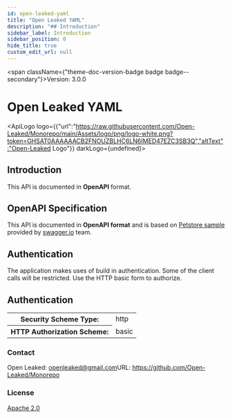 ```yaml
---
id: open-leaked-yaml
title: "Open Leaked YAML"
description: "## Introduction"
sidebar_label: Introduction
sidebar_position: 0
hide_title: true
custom_edit_url: null
---
```



<span className={"theme-doc-version-badge badge badge--secondary"}>Version: 3.0.0</span>

# Open Leaked YAML

<ApiLogo logo={{"url":"https://raw.githubusercontent.com/Open-Leaked/Monorepo/main/Assets/logo/png/logo-white.png?token=GHSAT0AAAAAACB2FNOUZBLHC6LN6IMED47EZC3SB3Q","altText":"Open-Leaked Logo"}} darkLogo={undefined}></ApiLogo>

## Introduction
This API is documented in **OpenAPI** format. 

## OpenAPI Specification
This API is documented in **OpenAPI format** and is based on
[Petstore sample](http://petstore.swagger.io/) provided by [swagger.io](http://swagger.io) team.

## Authentication
The application makes uses of build in authentication. Some of the client calls will be restricted. Use the HTTP basic form to authorize. 

<div style={{"marginBottom":"2rem"}}><h2 id={"authentication"} style={{"marginBottom":"1rem"}}>Authentication</h2><SchemaTabs className={"openapi-tabs__security-schemes"}><TabItem label={"HTTP: Basic Auth"} value={"basicAuth"}><div><table><tbody><tr><th>Security Scheme Type:</th><td>http</td></tr><tr><th>HTTP Authorization Scheme:</th><td>basic</td></tr></tbody></table></div></TabItem></SchemaTabs></div><div style={{"display":"flex","flexDirection":"column","marginBottom":"var(--ifm-paragraph-margin-bottom)"}}><h3 style={{"marginBottom":"0.25rem"}}>Contact</h3><span>Open Leaked: <a href={"mailto:openleaked@gmail.com"}>openleaked@gmail.com</a></span><span>URL: <a href={"https://github.com/Open-Leaked/Monorepo"}>https://github.com/Open-Leaked/Monorepo</a></span></div><div style={{"marginBottom":"var(--ifm-paragraph-margin-bottom)"}}><h3 style={{"marginBottom":"0.25rem"}}>License</h3><a href={"http://www.apache.org/licenses/LICENSE-2.0.html"}>Apache 2.0</a></div>
      